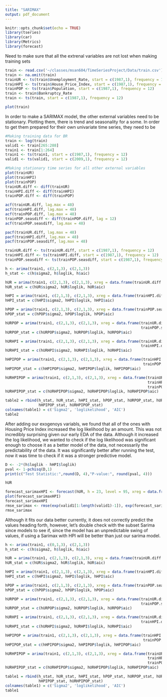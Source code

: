 ```yaml
---
title: "SARIMAX"
output: pdf_document
---
```


```r
knitr::opts_chunk$set(echo = TRUE)
library(tseries)
library(car)
library(Metrics)
library(forecast)
```

Need to make sure that all the extrenal variables are not lost when making training sets

```r
train <- read.csv('~/classes/msan604/TimeSeriesProject/Data/train.csv')
train <- na.omit(train)
trainUR <- ts(train$Unemployment_Rate, start = c(1987,1), frequency = 12)
trainHPI <- ts(train$House_Price_Index, start = c(1987,1), frequency = 12)
trainPOP <- ts(train$Population, start = c(1987,1), frequency = 12)
train <- train$Bankruptcy_Rate
train <- ts(train, start = c(1987,1), frequency = 12)

plot(train)
```

In order to make a SARIMAX model, the other external variables need to be stationary. Plotting them, there is trend and seasonality for a some. In order to get them prepared for their own univariate time series, they need to be

```r
#Making training data for BR
train <- log(train)
valid1 <- train[265:288]
train1 <- train[1:264]
train1 <- ts(train1, start = c(1987,1), frequency = 12)
valid1 <- ts(valid1, start = c(2009,1), frequency = 12)

#Making stationary time series for all other external variables
plot(trainUR)
plot(trainHPI)
plot(trainPOP)
trainUR.diff <- diff(trainUR)
trainHPI.diff <- diff(trainHPI)
trainPOP.diff <- diff(trainPOP)
```

```r
acf(trainUR.diff, lag.max = 48)
acf(trainHPI.diff, lag.max = 48)
acf(trainPOP.diff, lag.max = 48)
trainPOP.seasdiff <- diff(trainPOP.diff, lag = 12)
acf(trainPOP.seasdiff, lag.max = 48)

pacf(trainUR.diff, lag.max = 48)
pacf(trainHPI.diff, lag.max = 48)
pacf(trainPOP.seasdiff, lag.max = 48)

trainUR.diff <- ts(trainUR.diff, start = c(1987,1), frequency = 12)
trainHPI.diff <- ts(trainHPI.diff, start = c(1987,1), frequency = 12)
trainPOP.seasdiff <- ts(trainPOP.seasdiff, start = c(1987,1), frequency = 12)
```

```r
h <- arima(train1, c(2,1,3), c(2,1,3))
h_stat <- c(h$sigma2, h$loglik, h$aic)

hUR = arima(train1, c(2,1,3), c(2,1,3), xreg = data.frame(trainUR.diff[1:length(train1)]))
hUR_stat = c(hUR$sigma2, hUR$loglik, hUR$aic)

hHPI = arima(train1, c(2,1,3), c(2,1,3), xreg = data.frame(trainHPI.diff[1:length(train1)]))
hHPI_stat = c(hHPI$sigma2, hHPI$loglik, hHPI$aic)

hPOP = arima(train1, c(2,1,3), c(2,1,3), xreg = data.frame(trainPOP.seasdiff[1:length(train1)]))
hPOP_stat = c(hPOP$sigma2, hPOP$loglik, hPOP$aic)

hURPOP = arima(train1, c(2,1,3), c(2,1,3), xreg = data.frame(trainUR.diff[1:length(train1)], 
                                                             trainPOP.seasdiff[1:length(train1)]))
hURPOP_stat = c(hURPOP$sigma2, hURPOP$loglik, hURPOP$aic)

hURHPI = arima(train1, c(2,1,3), c(2,1,3), xreg = data.frame(trainUR.diff[1:length(train1)], 
                                                             trainHPI.diff[1:length(train1)]))
hURHPI_stat = c(hURHPI$sigma2, hURHPI$loglik, hURHPI$aic)

hHPIPOP = arima(train1, c(2,1,3), c(2,1,3), xreg = data.frame(trainHPI.diff[1:length(train1)], 
                                                              trainPOP.seasdiff[1:length(train1)]))
hHPIPOP_stat = c(hHPIPOP$sigma2, hHPIPOP$loglik, hHPIPOP$aic)

hURHPIPOP = arima(train1, c(2,1,3), c(2,1,3), xreg = data.frame(trainUR.diff[1:length(train1)], 
                                                                trainHPI.diff[1:length(train1)], 
                                                                trainPOP.seasdiff[1:length(train1)]))
hURHPIPOP_stat = c(hURHPIPOP$sigma2, hURHPIPOP$loglik, hURHPIPOP$aic)

table2 = rbind(h_stat, hUR_stat, hHPI_stat, hPOP_stat, hURPOP_stat, hURHPI_stat, 
               hHPIPOP_stat, hURHPIPOP_stat)
colnames(table1) = c('Sigma2', 'loglikelihood', 'AIC')
table2
```

After adding our exogenoys variabls, we found that all of the ones with Housing Price Index increased the log likelihood by an amount. This was not incredibly surprising given our early EDA of the data. Although it increased the log likelihood, we wanted to check if the log likelihood was significant enough to choose it as a better model of the data, not necessarily the predictability of the data. It was significantly better after running the test, now it was time to check if it was a stronger predictive model.

```r
D <- -2*(h$loglik - hHPI$loglik)
pval <- 1-pchisq(D,1)
print(c("Test Statistic:",round(D, 4),"P-value:", round(pval, 4)))

hUR

forecast_sarimaxHPI <- forecast(hUR, h = 23, level = 95, xreg = data.frame(trainUR.diff[265:287]))
plot(forecast_sarimaxHPI)
forecast_sarimaxHPI
rmse_sarimax <- rmse(exp(valid1[1:length(valid1)-1]), exp(forecast_sarimaxHPI$mean))
rmse_sarimax
```

Although it fits our data better currently, it does not correctly predict the values heading forth, however, let's double check with the subset Sarima since models to see if, since the model has an unpredictable swing of values, if using a Sarimax with HPI will be better than just our sarima model.

```r
h <- arima(train1, c(0,1,3), c(2,1,3))
h_stat <- c(h$sigma2, h$loglik, h$aic)

hUR = arima(train1, c(2,1,3), c(2,1,3), xreg = data.frame(trainUR.diff[1:length(train1)]))
hUR_stat = c(hUR$sigma2, hUR$loglik, hUR$aic)

hHPI = arima(train1, c(2,1,3), c(2,1,3), xreg = data.frame(trainHPI.diff[1:length(train1)]))
hHPI_stat = c(hHPI$sigma2, hHPI$loglik, hHPI$aic)

hPOP = arima(train1, c(2,1,3), c(2,1,3), xreg = data.frame(trainPOP.seasdiff[1:length(train1)]))
hPOP_stat = c(hPOP$sigma2, hPOP$loglik, hPOP$aic)

hURPOP = arima(train1, c(2,1,3), c(2,1,3), xreg = data.frame(trainUR.diff[1:length(train1)], 
                                                             trainPOP.seasdiff[1:length(train1)]))
hURPOP_stat = c(hURPOP$sigma2, hURPOP$loglik, hURPOP$aic)

hURHPI = arima(train1, c(2,1,3), c(2,1,3), xreg = data.frame(trainUR.diff[1:length(train1)], 
                                                             trainHPI.diff[1:length(train1)]))
hURHPI_stat = c(hURHPI$sigma2, hURHPI$loglik, hURHPI$aic)

hHPIPOP = arima(train1, c(2,1,3), c(2,1,3), xreg = data.frame(trainHPI.diff[1:length(train1)], 
                                                              trainPOP.seasdiff[1:length(train1)]))
hHPIPOP_stat = c(hHPIPOP$sigma2, hHPIPOP$loglik, hHPIPOP$aic)

hURHPIPOP = arima(train1, c(2,1,3), c(2,1,3), xreg = data.frame(trainUR.diff[1:length(train1)], 
                                                                trainHPI.diff[1:length(train1)], 
                                                                trainPOP.seasdiff[1:length(train1)]))
hURHPIPOP_stat = c(hURHPIPOP$sigma2, hURHPIPOP$loglik, hURHPIPOP$aic)

table1 = rbind(h_stat, hUR_stat, hHPI_stat, hPOP_stat, hURPOP_stat, hURHPI_stat, 
               hHPIPOP_stat, hURHPIPOP_stat)
colnames(table1) = c('Sigma2', 'loglikelihood', 'AIC')
table1
```